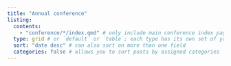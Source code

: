 ```yaml
---
title: "Annual conference"
listing:
  contents:
    - "conference/*/index.qmd" # only include main conference index pages
  type: grid # or `default` or `table`; each type has its own set of yaml options to include
  sort: "date desc" # can also sort on more than one field
  categories: false # allows you to sort posts by assigned categories
---
```

